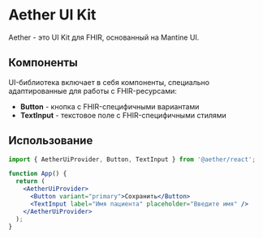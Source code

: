 
<Meta title="Introduction" />

# Aether UI Kit

Aether - это UI Kit для FHIR, основанный на Mantine UI.

## Компоненты

UI-библиотека включает в себя компоненты, специально адаптированные для работы с FHIR-ресурсами:

- **Button** - кнопка с FHIR-специфичными вариантами
- **TextInput** - текстовое поле с FHIR-специфичными стилями

## Использование

```jsx
import { AetherUiProvider, Button, TextInput } from '@aether/react';

function App() {
  return (
    <AetherUiProvider>
      <Button variant="primary">Сохранить</Button>
      <TextInput label="Имя пациента" placeholder="Введите имя" />
    </AetherUiProvider>
  );
}
```
